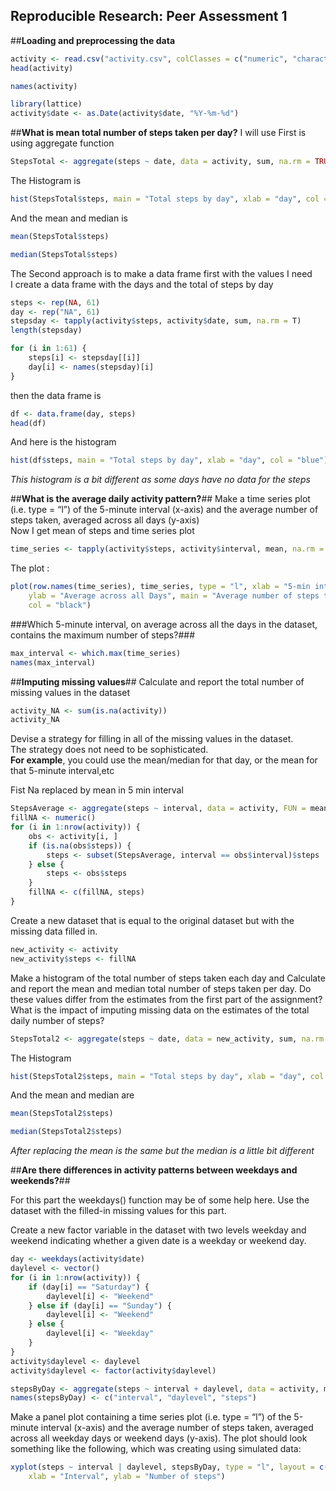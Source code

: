 Reproducible Research: Peer Assessment 1
----------------------------------------
##**Loading and preprocessing the data**
```r
activity <- read.csv("activity.csv", colClasses = c("numeric", "character", "numeric"))
head(activity)
```

```r
names(activity)
```

```r
library(lattice)
activity$date <- as.Date(activity$date, "%Y-%m-%d")
```

##**What is mean total number of steps taken per day?**
I will use
First is using aggregate function
```r
StepsTotal <- aggregate(steps ~ date, data = activity, sum, na.rm = TRUE)
```
The Histogram is
```r
hist(StepsTotal$steps, main = "Total steps by day", xlab = "day", col = "red")
```
And the mean and median is
```r
mean(StepsTotal$steps)
```
```r
median(StepsTotal$steps)
```

The Second approach is to make a data frame first with the values I need  
I create a data frame with the days and the total of steps by day

```r
steps <- rep(NA, 61)
day <- rep("NA", 61)
stepsday <- tapply(activity$steps, activity$date, sum, na.rm = T)
length(stepsday)
```

```r
for (i in 1:61) {
    steps[i] <- stepsday[[i]]
    day[i] <- names(stepsday)[i]
}
```

then the data frame is
```r
df <- data.frame(day, steps)
head(df)
```

And here is the histogram
```r
hist(df$steps, main = "Total steps by day", xlab = "day", col = "blue")
```

*This histogram is a bit different as some days have no data for the steps*

##**What is the average daily activity pattern?**##
Make a time series plot (i.e. type = “l”) of the 5-minute interval (x-axis) and the average number of steps taken, averaged across all days (y-axis)  
Now I get mean of steps and time series plot
```r
time_series <- tapply(activity$steps, activity$interval, mean, na.rm = TRUE)
```

The plot :
```r
plot(row.names(time_series), time_series, type = "l", xlab = "5-min interval", 
    ylab = "Average across all Days", main = "Average number of steps taken", 
    col = "black")
```

###Which 5-minute interval, on average across all the days in the dataset, contains the maximum number of steps?###
```r
max_interval <- which.max(time_series)
names(max_interval)
```

##**Imputing missing values**##
Calculate and report the total number of missing values in the dataset
```r
activity_NA <- sum(is.na(activity))
activity_NA
```

Devise a strategy for filling in all of the missing values in the dataset.  
The strategy does not need to be sophisticated.  
**For example**, you could use the mean/median for that day, or the mean for that 5-minute interval,etc  
  
  Fist Na replaced by mean in 5 min interval
```r
StepsAverage <- aggregate(steps ~ interval, data = activity, FUN = mean)
fillNA <- numeric()
for (i in 1:nrow(activity)) {
    obs <- activity[i, ]
    if (is.na(obs$steps)) {
        steps <- subset(StepsAverage, interval == obs$interval)$steps
    } else {
        steps <- obs$steps
    }
    fillNA <- c(fillNA, steps)
}
```

Create a new dataset that is equal to the original dataset but with the missing data filled in.
```r
new_activity <- activity
new_activity$steps <- fillNA
```

Make a histogram of the total number of steps taken each day and Calculate and report the mean and median total number of steps taken per day. Do these values differ from the estimates from the first part of the assignment? What is the impact of imputing missing data on the estimates of the total daily number of steps?

```r
StepsTotal2 <- aggregate(steps ~ date, data = new_activity, sum, na.rm = TRUE)
```
The Histogram
```r
hist(StepsTotal2$steps, main = "Total steps by day", xlab = "day", col = "Green")
```

And the mean and median are
```r
mean(StepsTotal2$steps)
```
```r
median(StepsTotal2$steps)
```

*After replacing the mean is the same but the median is a little bit different*

##**Are there differences in activity patterns between weekdays and weekends?**##

For this part the weekdays() function may be of some help here. Use the dataset with the filled-in missing values for this part.  

Create a new factor variable in the dataset with two levels weekday and   weekend  indicating whether a given date is a weekday or weekend day.  
```r
day <- weekdays(activity$date)
daylevel <- vector()
for (i in 1:nrow(activity)) {
    if (day[i] == "Saturday") {
        daylevel[i] <- "Weekend"
    } else if (day[i] == "Sunday") {
        daylevel[i] <- "Weekend"
    } else {
        daylevel[i] <- "Weekday"
    }
}
activity$daylevel <- daylevel
activity$daylevel <- factor(activity$daylevel)

stepsByDay <- aggregate(steps ~ interval + daylevel, data = activity, mean)
names(stepsByDay) <- c("interval", "daylevel", "steps")
```

Make a panel plot containing a time series plot (i.e. type = “l”) of the 5-minute interval (x-axis) and the average number of steps taken, averaged across all weekday days or weekend days (y-axis). The plot should look something like the following, which was creating using simulated data:

```r
xyplot(steps ~ interval | daylevel, stepsByDay, type = "l", layout = c(1, 2), 
    xlab = "Interval", ylab = "Number of steps")
```
